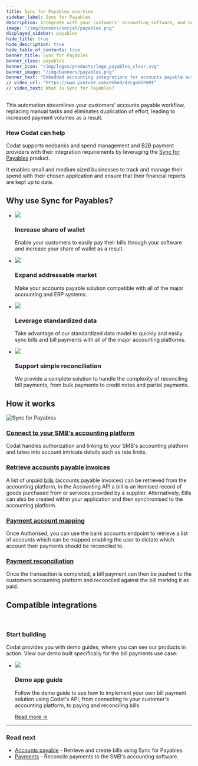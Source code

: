 ```yaml
---
title: Sync for Payables overview
sidebar_label: Sync for Payables
description: Integrate with your customers' accounting software, and keep their supplier information, invoices, and payments in sync
image: "/img/banners/social/payables.png"
displayed_sidebar: payables
hide_title: true
hide_description: true
hide_table_of_contents: true
banner_title: Sync for Payables
banner_class: payables
banner_icon: "/img/logos/products/logo_payables_clear.svg"
banner_image: "/img/banners/payables.png"
banner_text: "Embedded accounting integrations for accounts payable automation."
// video_url: "https://www.youtube.com/embed/4zLgo0iP6MI"
// video_text: What is Sync for Payables?
---
```



<SocialImages imgSrc="/img/banners/payables.png" />

This automation streamlines your customers' accounts payable workflow, replacing manual tasks and eliminates duplication of effort, leading to increased payment volumes as a result.

### How Codat can help

Codat supports neobanks and spend management and B2B payment providers with their integration requirements by leveraging the [Sync for Payables](/sync-for-payables-api) product. 

It enables small and medium sized businesses to track and manage their spend with their chosen application and ensure that their financial reports are kept up to date.

## Why use Sync for Payables?

<ul className="card-container col-2">
<li className="card">
    <div class="header">
        <img src="/img/wp-icons/copy-feature-bullet.svg"
            class="mini-icon"/>
        <h3>Increase share of wallet</h3>
    </div>
    <p>
      Enable your customers to easily pay their bills through your software and increase your share of wallet as a result.
    </p>
</li>

<li className="card">
    <div class="header">
        <img src="/img/wp-icons/copy-feature-bullet.svg"
            class="mini-icon"/>
        <h3>Expand addressable market</h3>
    </div>
    <p>
       Make your accounts payable solution compatible with all of the major accounting and ERP systems.
    </p>
</li>

<li className="card">
    <div class="header">
        <img src="/img/wp-icons/copy-feature-bullet.svg"
            class="mini-icon"/>
        <h3>Leverage standardized data</h3>
    </div>
    <p>
        Take advantage of our standardized data model to quickly and easily sync bills and bill payments with all of the major accounting platforms.
    </p>
</li>

<li className="card">
    <div class="header">
        <img src="/img/wp-icons/copy-feature-bullet.svg"
            class="mini-icon"/>
        <h3>Support simple reconciliation</h3>
    </div>
    <p>
      We provide a complete solution to handle the complexity of reconciling bill payments, from bulk payments to credit notes and partial payments.
    </p>
</li>

</ul>

## How it works

![Sync for Payables](/img/use-cases/summary-pages/d0c6b0b7-automating-payables.png)

### [Connect to your SMB's accounting platform](/auth-flow/overview)

Codat handles authorization and linking to your SMB's accounting platform and takes into account intricate details such as rate limits.

### [Retrieve accounts payable invoices](bills)

A list of unpaid [bills](/accounting-api#/schemas/Bill) (accounts payable invoices) can be retrieved from the accounting platform, in the Accounting API a bill is an itemised record of goods purchased from or services provided by a supplier.
Alternatively, Bills can also be created within your application and then synchronised to the accounting platform.

### [Payment account mapping](mapping)

Once Authorised, you can use the bank accounts endpoint to retrieve a list of accounts which can be mapped enabling the user to dictate which account their payments should be reconciled to.

### [Payment reconciliation](payments)

Once the transaction is completed, a bill payment can then be pushed to the customers accounting platform and reconciled against the bill marking it as paid.


## Compatible integrations

<br />

<IntegrationsList filter={integrationsFilterPayables} />

### Start building

Codat provides you with demo guides, where you can see our products in action. View our demo built specifically for the bill payments use case:

<ul className="card-container">
  <li className="card">
    <div className="header">
      <img
        src="/img/wp-icons/Binoculars.png"
        className="mini-icon"
      />
      <h3>Demo app guide</h3>
    </div>
    <p>
      Follow the demo guide to see how to implement your own bill payment solution using Codat's API, from connecting to your customer's accounting platform, to paying and reconciling bills.
    </p>
    <p>
      <a href="/payables/guides/bill-pay/introduction">Read more →</a>
    </p>
  </li>
</ul>

---

### Read next

- [Accounts payable](/payables/bills) - Retrieve and create bills using Sync for Payables.
- [Payments](/payables/payments) - Reconcile payments to the SMB's accounting software.